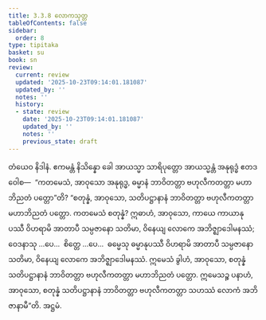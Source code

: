 ```yaml
---
title: 3.3.8 လောကသုတ္တ
tableOfContents: false
sidebar:
  order: 8
type: tipitaka
basket: su
book: sn
review:
  current: review
  updated: '2025-10-23T09:14:01.181087'
  updated_by: ''
  notes: ''
  history:
  - state: review
    date: '2025-10-23T09:14:01.181087'
    updated_by: ''
    notes: ''
    previous_state: draft
---
```



<ReviewStatus review={frontmatter.review} showDetails={true} />

<HypothesisAnnotation frontmatter={frontmatter} />

<DynamicBreadcrumb />

<Division number="394" book="sn" e="ch" v="18" p="337">

<Paragraph number="887" book="sn">
တံယေဝ နိဒါနံ. ဧကမန္တံ နိသိန္နော ခေါ အာယသ္မာ သာရိပုတ္တော အာယသ္မန္တံ အနုရုဒ္ဓံ ဧတဒဝေါစ—  “ကတမေသံ, အာဝုသော အနုရုဒ္ဓ, ဓမ္မာနံ ဘာဝိတတ္တာ ဗဟုလီကတတ္တာ မဟာဘိညတံ ပတ္တော”တိ? “စတုန္နံ, အာဝုသော, သတိပဋ္ဌာနာနံ ဘာဝိတတ္တာ ဗဟုလီကတတ္တာ မဟာဘိညတံ ပတ္တော.
</Paragraph>

<Paragraph number="888" book="sn">
ကတမေသံ စတုန္နံ? ဣဓာဟံ, အာဝုသော, ကာယေ ကာယာနုပဿီ ဝိဟရာမိ အာတာပီ သမ္ပဇာနော သတိမာ, ဝိနေယျ လောကေ အဘိဇ္ဈာဒေါမနဿံ; ဝေဒနာသု …ပေ…  စိတ္တေ …ပေ…  ဓမ္မေသု ဓမ္မာနုပဿီ ဝိဟရာမိ အာတာပီ သမ္ပဇာနော သတိမာ, ဝိနေယျ လောကေ အဘိဇ္ဈာဒေါမနဿံ. ဣမေသံ ခွါဟံ, အာဝုသော, စတုန္နံ သတိပဋ္ဌာနာနံ ဘာဝိတတ္တာ ဗဟုလီကတတ္တာ မဟာဘိညတံ ပတ္တော. ဣမေသဉ္စ ပနာဟံ, အာဝုသော, စတုန္နံ သတိပဋ္ဌာနာနံ ဘာဝိတတ္တာ ဗဟုလီကတတ္တာ သဟဿံ လောကံ အဘိဇာနာမီ”တိ.

</Paragraph>
</Division>

<Paragraph number="889" type="center" book="sn">
အဋ္ဌမံ.
</Paragraph>